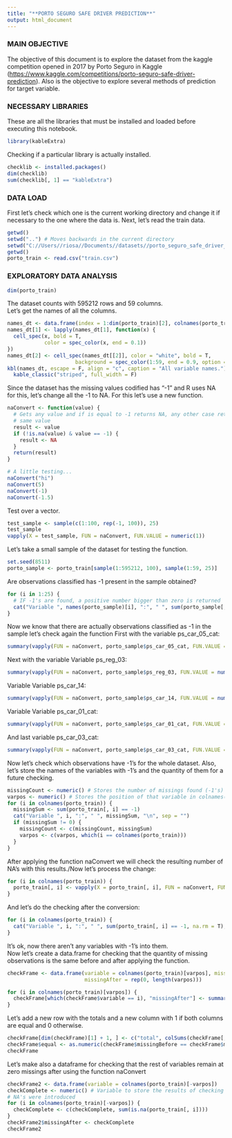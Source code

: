 ---
title: "**PORTO SEGURO SAFE DRIVER PREDICTION**"
output: html_document
---

### **MAIN OBJECTIVE**

The objective of this document is to explore the dataset from the kaggle competition opened in 2017 by Porto Seguro in Kaggle (<https://www.kaggle.com/competitions/porto-seguro-safe-driver-prediction>). Also is the objective to explore several methods of prediction for target variable.

### **NECESSARY LIBRARIES**

These are all the libraries that must be installed and loaded before executing this notebook.

```{r}
library(kableExtra)
```
Checking if a particular library is actually installed.
```{r}
checklib <- installed.packages()
dim(checklib)
sum(checklib[, 1] == "kableExtra")
```

### **DATA LOAD**

First let's check which one is the current working directory and change it if necessary to the one where the data is. Next, let's read the train data.

```{r}
getwd()
setwd("..") # Moves backwards in the current directory
setwd("C://Users//riosa//Documents//datasets//porto_seguro_safe_driver_prediction")
getwd()
porto_train <- read.csv("train.csv")
```
### **EXPLORATORY DATA ANALYSIS**
```{r}
dim(porto_train)
```
The dataset counts with 595212 rows and 59 columns.\
Let's get the names of all the columns.
```{r}
names_dt <- data.frame(index = 1:dim(porto_train)[2], colnames(porto_train))
names_dt[1] <- lapply(names_dt[1], function(x) {
  cell_spec(x, bold = T, 
            color = spec_color(x, end = 0.1))
})
names_dt[2] <- cell_spec(names_dt[[2]], color = "white", bold = T,
                      background = spec_color(1:59, end = 0.9, option = "A", direction = -1))
kbl(names_dt, escape = F, align = "c", caption = "All variable names.") %>%
  kable_classic("striped", full_width = F)
```

Since the dataset has the missing values codified has "-1" and R uses NA for this, 
let's change all the -1 to NA.
For this let's use a new function.
```{r}
naConvert <- function(value) {
  # Gets any value and if is equal to -1 returns NA, any other case returns the
  # same value
  result <- value
  if (!is.na(value) & value == -1) {
    result <- NA
  }
  return(result)
}

# A little testing...
naConvert("hi")
naConvert(5)
naConvert(-1)
naConvert(-1.5)
```
Test over a vector.
```{r}
test_sample <- sample(c(1:100, rep(-1, 100)), 25)
test_sample
vapply(X = test_sample, FUN = naConvert, FUN.VALUE = numeric(1))
```
Let's take a small sample of the dataset for testing the function.
```{r}
set.seed(8511)
porto_sample <- porto_train[sample(1:595212, 100), sample(1:59, 25)]
```
Are observations classified has -1 present in the sample obtained?
```{r}
for (i in 1:25) {
  # IF -1's are found, a positive number bigger than zero is returned
  cat("Variable ", names(porto_sample)[i], ":", " ", sum(porto_sample[, i] == -1), "\n", sep = "")
}
```
Now we know that there are actually observations classified as -1 in the sample
let's check again the function
First with the variable ps_car_05_cat:
```{r}
summary(vapply(FUN = naConvert, porto_sample$ps_car_05_cat, FUN.VALUE = numeric(1)))
```
Next with the variable Variable ps_reg_03:
```{r}
summary(vapply(FUN = naConvert, porto_sample$ps_reg_03, FUN.VALUE = numeric(1)))
```
Variable Variable ps_car_14:
```{r}
summary(vapply(FUN = naConvert, porto_sample$ps_car_14, FUN.VALUE = numeric(1)))
```
Variable Variable ps_car_01_cat:
```{r}
summary(vapply(FUN = naConvert, porto_sample$ps_car_01_cat, FUN.VALUE = numeric(1)))
```
And last variable ps_car_03_cat:
```{r}
summary(vapply(FUN = naConvert, porto_sample$ps_car_03_cat, FUN.VALUE = numeric(1)))
```
Now let's check which observations have -1's for the whole dataset. Also, let's store the names of the variables with -1's and the quantity of them for a future checking.
```{r}
missingCount <- numeric() # Stores the number of missings found (-1's)
varpos <- numeric() # Stores the position of that variable in colnames(dataset)
for (i in colnames(porto_train)) {
  missingSum <- sum(porto_train[, i] == -1)
  cat("Variable ", i, ":", " ", missingSum, "\n", sep = "")
  if (missingSum != 0) {
    missingCount <- c(missingCount, missingSum)
    varpos <- c(varpos, which(i == colnames(porto_train)))
  }
}
```
After applying the function naConvert we will check the resulting number of NA's with this results./Now let's process the change:
```{r}
for (i in colnames(porto_train)) {
  porto_train[, i] <- vapply(X = porto_train[, i], FUN = naConvert, FUN.VALUE = 1)
}
```
And let's do the checking after the conversion:
```{r}
for (i in colnames(porto_train)) {
  cat("Variable ", i, ":", " ", sum(porto_train[, i] == -1, na.rm = T), "\n", sep = "")
}
```
It's ok, now there aren't any variables with -1's into them.\
Now let's create a data.frame for checking that the quantity of missing observations is the same before and after applying the function.
```{r}
checkFrame <- data.frame(variable = colnames(porto_train)[varpos], missingBefore = missingCount,
                         missingAfter = rep(0, length(varpos)))

for (i in colnames(porto_train)[varpos]) {
  checkFrame[which(checkFrame$variable == i), "missingAfter"] <- summary(porto_train[, i])[7]
}
```
Let's add a new row with the totals and a new column with 1 if both columns are equal and 0 otherwise.
```{r}
checkFrame[dim(checkFrame)[1] + 1, ] <- c("total", colSums(checkFrame[, c("missingBefore", "missingAfter")]))
checkFrame$equal <- as.numeric(checkFrame$missingBefore == checkFrame$missingAfter)
checkFrame
```
Let's make also a dataframe for checking that the rest of variables remain at zero missings after using the function naConvert
```{r}
checkFrame2 <- data.frame(variable = colnames(porto_train)[-varpos])
checkComplete <- numeric() # Variable to store the results of checking that no new
# NA's were introduced
for (i in colnames(porto_train)[-varpos]) {
  checkComplete <- c(checkComplete, sum(is.na(porto_train[, i])))
}
checkFrame2$missingAfter <- checkComplete
checkFrame2
```

